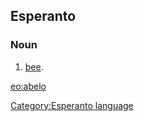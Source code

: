 ==Esperanto==
===Noun===
# [[bee]].

{{Universala Vortaro}}
[[eo:abelo]]
[[Category:Esperanto language]]